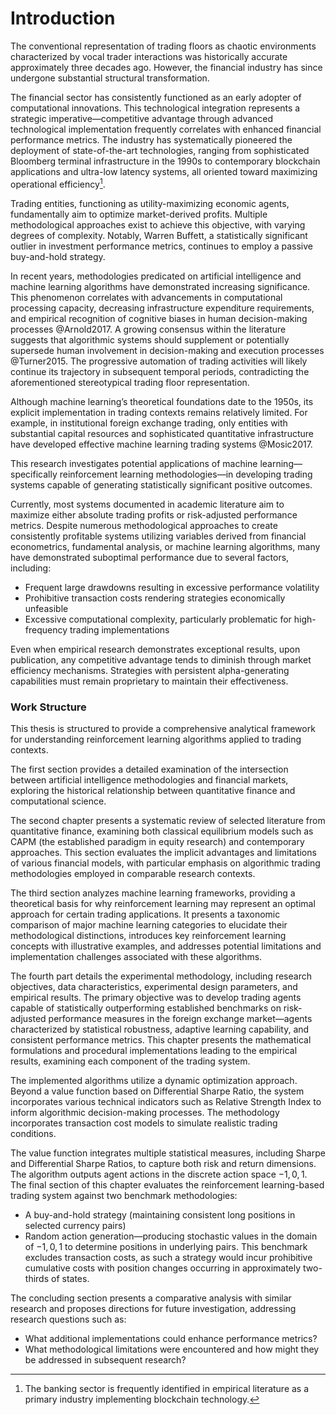 # Introduction

The conventional representation of trading floors as chaotic environments
characterized by vocal trader interactions was historically accurate approximately
three decades ago. However, the financial industry has since undergone substantial
structural transformation.

The financial sector has consistently functioned as an early adopter of
computational innovations. This technological integration represents a strategic
imperative—competitive advantage through advanced technological implementation
frequently correlates with enhanced financial performance metrics. The industry
has systematically pioneered the deployment of state-of-the-art technologies,
ranging from sophisticated Bloomberg terminal infrastructure in the 1990s to
contemporary blockchain applications and ultra-low latency systems, all oriented
toward maximizing operational efficiency[^1].

[^1]: The banking sector is frequently identified in empirical literature as a
primary industry implementing blockchain technology.

Trading entities, functioning as utility-maximizing economic agents, fundamentally
aim to optimize market-derived profits. Multiple methodological approaches exist
to achieve this objective, with varying degrees of complexity. Notably, Warren
Buffett, a statistically significant outlier in investment performance metrics,
continues to employ a passive buy-and-hold strategy.

In recent years, methodologies predicated on artificial intelligence and machine
learning algorithms have demonstrated increasing significance. This phenomenon
correlates with advancements in computational processing capacity, decreasing
infrastructure expenditure requirements, and empirical recognition of cognitive
biases in human decision-making processes @Arnold2017. A growing consensus within
the literature suggests that algorithmic systems should supplement or potentially
supersede human involvement in decision-making and execution processes @Turner2015.
The progressive automation of trading activities will likely continue its
trajectory in subsequent temporal periods, contradicting the aforementioned
stereotypical trading floor representation.

Although machine learning's theoretical foundations date to the 1950s, its
explicit implementation in trading contexts remains relatively limited. For
example, in institutional foreign exchange trading, only entities with substantial
capital resources and sophisticated quantitative infrastructure have developed
effective machine learning trading systems @Mosic2017.

This research investigates potential applications of machine learning—specifically
reinforcement learning methodologies—in developing trading systems capable of
generating statistically significant positive outcomes.

Currently, most systems documented in academic literature aim to maximize either
absolute trading profits or risk-adjusted performance metrics. Despite numerous
methodological approaches to create consistently profitable systems utilizing
variables derived from financial econometrics, fundamental analysis, or machine
learning algorithms, many have demonstrated suboptimal performance due to several
factors, including:

* Frequent large drawdowns resulting in excessive performance volatility
* Prohibitive transaction costs rendering strategies economically unfeasible
* Excessive computational complexity, particularly problematic for high-frequency
  trading implementations

Even when empirical research demonstrates exceptional results, upon publication,
any competitive advantage tends to diminish through market efficiency mechanisms.
Strategies with persistent alpha-generating capabilities must remain proprietary
to maintain their effectiveness.

### Work Structure

This thesis is structured to provide a comprehensive analytical framework for
understanding reinforcement learning algorithms applied to trading contexts.

The first section provides a detailed examination of the intersection between
artificial intelligence methodologies and financial markets, exploring the
historical relationship between quantitative finance and computational science.

The second chapter presents a systematic review of selected literature from
quantitative finance, examining both classical equilibrium models such as CAPM
(the established paradigm in equity research) and contemporary approaches. This
section evaluates the implicit advantages and limitations of various financial
models, with particular emphasis on algorithmic trading methodologies employed in
comparable research contexts.

The third section analyzes machine learning frameworks, providing a theoretical
basis for why reinforcement learning may represent an optimal approach for certain
trading applications. It presents a taxonomic comparison of major machine learning
categories to elucidate their methodological distinctions, introduces key
reinforcement learning concepts with illustrative examples, and addresses potential
limitations and implementation challenges associated with these algorithms.

The fourth part details the experimental methodology, including research
objectives, data characteristics, experimental design parameters, and empirical
results. The primary objective was to develop trading agents capable of
statistically outperforming established benchmarks on risk-adjusted performance
measures in the foreign exchange market—agents characterized by statistical
robustness, adaptive learning capability, and consistent performance metrics. This
chapter presents the mathematical formulations and procedural implementations
leading to the empirical results, examining each component of the trading system.

The implemented algorithms utilize a dynamic optimization approach. Beyond a value
function based on Differential Sharpe Ratio, the system incorporates various
technical indicators such as Relative Strength Index to inform algorithmic
decision-making processes. The methodology incorporates transaction cost models to
simulate realistic trading conditions.

The value function integrates multiple statistical measures, including Sharpe and
Differential Sharpe Ratios, to capture both risk and return dimensions. The
algorithm outputs agent actions in the discrete action space ${-1,0,1}$. The final
section of this chapter evaluates the reinforcement learning-based trading system
against two benchmark methodologies:

* A buy-and-hold strategy (maintaining consistent long positions in selected
  currency pairs)
* Random action generation—producing stochastic values in the domain of ${-1,0,1}$
  to determine positions in underlying pairs. This benchmark excludes transaction
  costs, as such a strategy would incur prohibitive cumulative costs with position
  changes occurring in approximately two-thirds of states.

The concluding section presents a comparative analysis with similar research and
proposes directions for future investigation, addressing research questions such
as:

* What additional implementations could enhance performance metrics?
* What methodological limitations were encountered and how might they be addressed
  in subsequent research?
